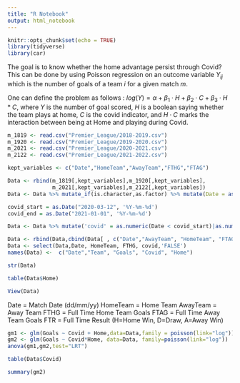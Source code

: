 ```yaml
---
title: "R Notebook"
output: html_notebook
---
```


```r
knitr::opts_chunk$set(echo = TRUE)
library(tidyverse)
library(car)
```


The goal is to know whether the home advantage persist through Covid? This can be done by using Poisson regression on an outcome variable $Y_{ij}$ which is the number of goals of a team $i$ for a given match $m$.  

One can define the problem as follows : 
$log(Y) = \alpha + \beta_1 \cdot H + \beta_2 \cdot C + \beta_3 \cdot H *  C$, where $Y$ is the number of goal scored, $H$ is a boolean saying whether the team plays at home, $C$ is the covid indicator, and $H \cdot  C$ marks the interaction between being at Home and playing during Covid.

```r
m_1819 <- read.csv("Premier_League/2018-2019.csv")
m_1920 <- read.csv("Premier_League/2019-2020.csv")
m_2021 <- read.csv("Premier_League/2020-2021.csv")
m_2122 <- read.csv("Premier_League/2021-2022.csv")

kept_variables <- c("Date","HomeTeam","AwayTeam","FTHG","FTAG")

Data <- rbind(m_1819[,kept_variables],m_1920[,kept_variables],
              m_2021[,kept_variables],m_2122[,kept_variables])
Data <- Data %>% mutate_if(is.character,as.factor) %>% mutate(Date = as.Date(Date,format="%d/%m/%Y"))

covid_start = as.Date("2020-03-12", '%Y-%m-%d')
covid_end = as.Date("2021-01-01", '%Y-%m-%d')

Data <- Data %>% mutate('covid' = as.numeric(Date < covid_start)|as.numeric(Date >= covid_end),'FALSE'=TRUE)

Data <- rbind(Data,cbind(Data[ , c("Date","AwayTeam", "HomeTeam", "FTAG", "FTHG","covid")],FALSE))
Data <- select(Data,Date, HomeTeam, FTHG, covid,'FALSE')
names(Data) <-  c("Date","Team", "Goals", "Covid", "Home")

str(Data)

table(Data$Home)

View(Data)
```

Date = Match Date (dd/mm/yy)
HomeTeam = Home Team
AwayTeam = Away Team
FTHG = Full Time Home Team Goals
FTAG = Full Time Away Team Goals
FTR = Full Time Result (H=Home Win, D=Draw, A=Away Win)


```r
gm1 <- glm(Goals ~ Covid + Home,data=Data,family = poisson(link="log"))
gm2 <- glm(Goals ~ Covid*Home, data=Data, family=poisson(link="log"))
anova(gm1,gm2,test="LRT")

table(Data$Covid)

summary(gm2)
```